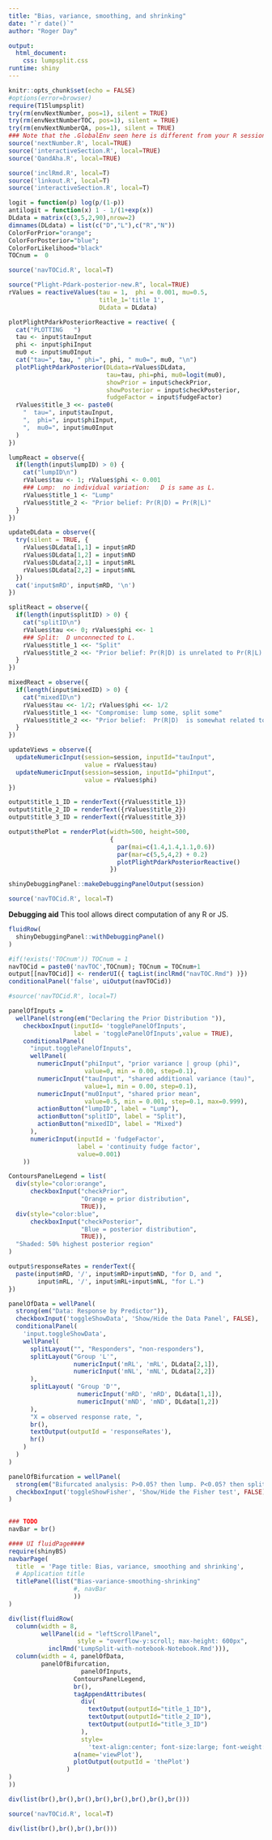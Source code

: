 ```yaml
---
title: "Bias, variance, smoothing, and shrinking"
date: "`r date()`"
author: "Roger Day"

output: 
  html_document:
    css: lumpsplit.css
runtime: shiny
---
```




```r
knitr::opts_chunk$set(echo = FALSE)
#options(error=browser)
require(T15lumpsplit)
try(rm(envNextNumber, pos=1), silent = TRUE)
try(rm(envNextNumberTOC, pos=1), silent = TRUE)
try(rm(envNextNumberQA, pos=1), silent = TRUE)
### Note that the .GlobalEnv seen here is different from your R session... and it persists across Rmd runs!
source('nextNumber.R', local=TRUE)
source('interactiveSection.R', local=TRUE)
source('QandAha.R', local=TRUE)
```


```r
source('inclRmd.R', local=T)
source('linkout.R', local=T)
source('interactiveSection.R', local=T)
```


```r

logit = function(p) log(p/(1-p))
antilogit = function(x) 1 - 1/(1+exp(x))
DLdata = matrix(c(3,5,2,90),nrow=2)
dimnames(DLdata) = list(c("D","L"),c("R","N"))
ColorForPrior="orange";     
ColorForPosterior="blue";     
ColorForLikelihood="black"
TOCnum =  0
```

```r
source('navTOCid.R', local=T)
```


```r
source("Plight-Pdark-posterior-new.R", local=TRUE)
rValues = reactiveValues(tau = 1,  phi = 0.001, mu=0.5,
                         title_1='title 1',
                         DLdata = DLdata)
```

```r
plotPlightPdarkPosteriorReactive = reactive( {
  cat("PLOTTING   ")
  tau <- input$tauInput
  phi <- input$phiInput
  mu0 <- input$mu0Input
  cat("tau=", tau, " phi=", phi, " mu0=", mu0, "\n")
  plotPlightPdarkPosterior(DLdata=rValues$DLdata,
                           tau=tau, phi=phi, mu0=logit(mu0), 
                           showPrior = input$checkPrior, 
                           showPosterior = input$checkPosterior,
                           fudgeFactor = input$fudgeFactor)
  rValues$title_3 <<- paste0(
    "  tau=", input$tauInput,  
    ",  phi=", input$phiInput,  
    ",  mu0=", input$mu0Input 
  )
})
```


```r
lumpReact = observe({
  if(length(input$lumpID) > 0) {
    cat("lumpID\n")
    rValues$tau <- 1; rValues$phi <- 0.001   
    ### Lump:  no individual variation:   D is same as L.
    rValues$title_1 <- "Lump"
    rValues$title_2 <- "Prior belief: Pr(R|D) = Pr(R|L)"
  }
})  
```

```r
updateDLdata = observe({
  try(silent = TRUE, {
    rValues$DLdata[1,1] = input$mRD
    rValues$DLdata[1,2] = input$mND
    rValues$DLdata[2,1] = input$mRL
    rValues$DLdata[2,2] = input$mNL
  })
  cat('input$mRD', input$mRD, '\n')
})
```

```r
splitReact = observe({
  if(length(input$splitID) > 0) {
    cat("splitID\n")
    rValues$tau <<- 0; rValues$phi <<- 1   
    ### Split:  D unconnected to L.
    rValues$title_1 <<- "Split"
    rValues$title_2 <<- "Prior belief: Pr(R|D) is unrelated to Pr(R|L)."
  }
}) 
```

```r
mixedReact = observe({
  if(length(input$mixedID) > 0) {
    cat("mixedID\n")
    rValues$tau <<- 1/2; rValues$phi <<- 1/2 
    rValues$title_1 <<- "Compromise: lump some, split some"
    rValues$title_2 <<- "Prior belief:  Pr(R|D)  is somewhat related to Pr(R|L). "
  }
})
```

```r
updateViews = observe({
  updateNumericInput(session=session, inputId="tauInput", 
                     value = rValues$tau)
  updateNumericInput(session=session, inputId="phiInput", 
                     value = rValues$phi)
})
```


```r
output$title_1_ID = renderText({rValues$title_1})
output$title_2_ID = renderText({rValues$title_2})
output$title_3_ID = renderText({rValues$title_3})

output$thePlot = renderPlot(width=500, height=500,
                            {
                              par(mai=c(1.4,1.4,1.1,0.6))
                              par(mar=c(5,5,4,2) + 0.2)
                              plotPlightPdarkPosteriorReactive()
                            })
```

```r
shinyDebuggingPanel::makeDebuggingPanelOutput(session) 
```


```r
source('navTOCid.R', local=T)
```

<a name='debugging'>**Debugging aid**</a>
This tool allows direct computation of any R or JS.
```r
fluidRow(
  shinyDebuggingPanel::withDebuggingPanel() 
)
```

```r
#if(!exists('TOCnum')) TOCnum = 1
navTOCid = paste0('navTOC',TOCnum); TOCnum = TOCnum+1
output[[navTOCid]] <- renderUI({ tagList(inclRmd("navTOC.Rmd") )})
conditionalPanel('false', uiOutput(navTOCid))
```


```r
#source('navTOCid.R', local=T)
```

```r
panelOfInputs = 
  wellPanel(strong(em("Declaring the Prior Distribution ")),
    checkboxInput(inputId= 'togglePanelOfInputs', 
                  label = 'togglePanelOfInputs',value = TRUE),
    conditionalPanel(
      "input.togglePanelOfInputs",
      wellPanel(
        numericInput("phiInput", "prior variance | group (phi)", 
                     value=0, min = 0.00, step=0.1),
        numericInput("tauInput", "shared additional variance (tau)", 
                     value=1, min = 0.00, step=0.1),
        numericInput("mu0Input", "shared prior mean", 
                     value=0.5, min = 0.001, step=0.1, max=0.999),
        actionButton("lumpID", label = "Lump"),
        actionButton("splitID", label = "Split"),
        actionButton("mixedID", label = "Mixed")
      ),
      numericInput(inputId = 'fudgeFactor', 
                   label = 'continuity fudge factor',
                   value=0.001)
    ))
```


```r
ContoursPanelLegend = list(
  div(style="color:orange", 
      checkboxInput("checkPrior", 
                    "Orange = prior distribution",
                    TRUE)),
  div(style="color:blue",
      checkboxInput("checkPosterior", 
                    "Blue = posterior distribution",
                    TRUE)),
  "Shaded: 50% highest posterior region"
)
```

```r
output$responseRates = renderText({
  paste(input$mRD, '/', input$mRD+input$mND, "for D, and ",
        input$mRL, '/', input$mRL+input$mNL, "for L.")
})

panelOfData = wellPanel(
  strong(em("Data: Response by Predictor")),
  checkboxInput('toggleShowData', 'Show/Hide the Data Panel', FALSE),
  conditionalPanel(
    'input.toggleShowData',
    wellPanel(
      splitLayout("", "Responders", "non-responders"),
      splitLayout("Group 'L'",
                  numericInput('mRL', 'mRL', DLdata[2,1]),
                  numericInput('mNL', 'mNL', DLdata[2,2])
      ),
      splitLayout( "Group 'D'",
                   numericInput('mRD', 'mRD', DLdata[1,1]),
                   numericInput('mND', 'mND', DLdata[1,2])
      ), 
      "X = observed response rate, ",
      br(),
      textOutput(outputId = 'responseRates'),
      hr()
    )
  )
)
```

```r
panelOfBifurcation = wellPanel(
  strong(em("Bifurcated analysis: P>0.05? then lump. P<0.05? then split")),
  checkboxInput('toggleShowFisher', 'Show/Hide the Fisher test', FALSE)
)
  
```

```r
### TODO
navBar = br()
```

```r
#### UI fluidPage####
require(shinyBS)
navbarPage(
  title  = 'Page title: Bias, variance, smoothing and shrinking', 
  # Application title
  titlePanel(list("Bias-variance-smoothing-shrinking"
                  #, navBar
                  ))
)
```



```r
div(list(fluidRow(
  column(width = 8, 
         wellPanel(id = "leftScrollPanel",
                   style = "overflow-y:scroll; max-height: 600px",
           inclRmd('LumpSplit-with-notebook-Notebook.Rmd'))),
  column(width = 4, panelOfData,
         panelOfBifurcation,
                    panelOfInputs,
                  ContoursPanelLegend,
                  br(),
                  tagAppendAttributes(
                    div(
                      textOutput(outputId="title_1_ID"),
                      textOutput(outputId="title_2_ID"),
                      textOutput(outputId="title_3_ID")
                    ),
                    style=
                      'text-align:center; font-size:large; font-weight:bold'),
                  a(name='viewPlot'),
                  plotOutput(outputId = 'thePlot')
                )
)
))
```

```r
div(list(br(),br(),br(),br(),br(),br(),br(),br()))
```
```r
source('navTOCid.R', local=T)
```
```r
div(list(br(),br(),br(),br()))
```



